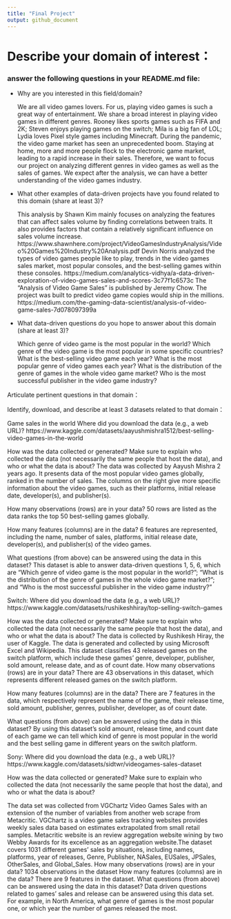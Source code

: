 ```yaml
---
title: "Final Project"
output: github_document
---
```


# Describe your domain of interest：

### answer the following questions in your README.md file:
  - Why are you interested in this field/domain?
  
    We are all video games lovers. For us, playing video games is such a great way of entertainment. We share a broad interest in playing video games in different genres. Rooney likes sports games such as FIFA and 2K; Steven enjoys playing games on the switch; Mila is a big fan of LOL; Lydia loves Pixel style games including Minecraft. During the pandemic, the video game market has seen an unprecedented boom. Staying at home, more and more people flock to the electronic game market, leading to a rapid increase in their sales. Therefore, we want to focus our project on analyzing different genres in video games as well as the sales of games. We expect after the analysis, we can have a better understanding of the video games industry. 


- What other examples of data-driven projects have you found related to this domain (share at least 3)?
  
  This analysis by Shawn Kim mainly focuses on analyzing the features that can affect sales volume by finding correlations between traits. It also provides factors that contain a relatively significant influence on sales volume increase.
https://www.shawnhere.com/project/VideoGamesIndustryAnalysis/Video%20Games%20Industry%20Analysis.pdf
Devin Norris analyzed the types of video games people like to play, trends in the video games sales market, most popular consoles, and the best-selling games within these consoles. 
https://medium.com/analytics-vidhya/a-data-driven-exploration-of-video-games-sales-and-scores-3c77f1c6573c
The “Analysis of Video Game Sales” is published by Jeremy Chow. The project was built to predict video game copies would ship in the millions.
https://medium.com/the-gaming-data-scientist/analysis-of-video-game-sales-7d078097399a

 - What data-driven questions do you hope to answer about this domain (share at least 3)?
  
    Which genre of video game is the most popular in the world?
    Which genre of the video game is the most popular in some      specific countries?
    What is the best-selling video game each year?
  What is the most popular genre of video games each year?
  What is the distribution of the genre of games in the whole video game market?
  Who is the most successful publisher in the video game industry?
  
  
  
  Articulate pertinent questions in that domain：




Identify, download, and describe at least 3 datasets related to that domain：

Game sales in the world 
Where did you download the data (e.g., a web URL)?
  https://www.kaggle.com/datasets/aayushmishra1512/best-selling-video-games-in-the-world

How was the data collected or generated? Make sure to explain who collected the data (not necessarily the same people that host the data), and who or what the data is about?
  The data was collected by Aayush Mishra 2 years ago. It presents data of the most popular video games globally, ranked in the number of sales. The columns on the right give more specific information about the video games, such as their platforms, initial release date, developer(s), and publisher(s).


How many observations (rows) are in your data?
  50 rows are listed as the data ranks the top 50 best-selling games globally. 

How many features (columns) are in the data?
  6 features are represented, including the name, number of sales, platforms, initial release date, developer(s), and publisher(s) of the video games.

What questions (from above) can be answered using the data in this dataset?
  This dataset is able to answer data-driven questions 1, 5, 6, which are “Which genre of video game is the most popular in the world?”; “What is the distribution of the genre of games in the whole video game market?”; and “Who is the most successful publisher in the video game industry?”











Switch: 
  Where did you download the data (e.g., a web URL)?
  https://www.kaggle.com/datasets/rushikeshhiray/top-selling-switch-games

How was the data collected or generated? Make sure to explain who collected the data (not necessarily the same people that host the data), and who or what the data is about?
  The data is collected by Rushikesh Hiray, the user of Kaggle. The data is generated and collected by using Microsoft Excel and Wikipedia. This dataset classifies 43 released games on the switch platform, which include these games’ genre, developer, publisher, sold amount, release date, and as of count date.
How many observations (rows) are in your data?
  There are 43 observations in this dataset, which represents different released games on the switch platform.

How many features (columns) are in the data?
  There are 7 features in the data, which respectively represent the name of the game, their release time, sold amount, publisher, genres, publisher, developer, as of count date.

What questions (from above) can be answered using the data in this dataset?
  By using this dataset’s sold amount, release time, and count date of each game we can tell which kind of genre is most popular in the world and the best selling game in different years on the switch platform. 






Sony: 
  Where did you download the data (e.g., a web URL)?
  https://www.kaggle.com/datasets/sidtwr/videogames-sales-dataset

How was the data collected or generated? Make sure to explain who collected the data (not necessarily the same people that host the data), and who or what the data is about?
  
  The data set was collected from VGChartz Video Games Sales with an extension of the number of variables from another web scrape from Metacritic. VGChartz is a video game sales tracking websites provides weekly sales data based on estimates extrapolated from small retail samples. Metacritic website is an review aggregation website wining by two Webby Awards for its excellence as an aggregation website.The dataset covers 1031 different games’ sales by situations, including names, platforms, year of releases, Genre, Publisher, NASales, EUSales, JPSales, OtherSales, and Global_Sales.
How many observations (rows) are in your data?
  1034 observations in the dataset
How many features (columns) are in the data?
  There are 9 features in the dataset.
What questions (from above) can be answered using the data in this dataset?
  Data driven questions related to games’ sales and release can be answered using this data set. For example, in North America, what genre of games is the most popular one, or which year the number of games released the most.

